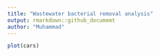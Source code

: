 ```yaml
---
title: "Wastewater bacterial removal analysis"
output: rmarkdown::github_documemt
author: "Muhammad"
---
```




```r
plot(cars)
```

